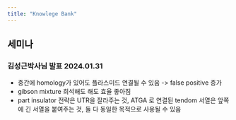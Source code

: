 ```yaml
---
title: "Knowlege Bank"
---
```


## 세미나 
### 김성근박사님 발표 2024.01.31 
- 중간에 homology가 있어도 플라스미드 연결될 수 있음 -> false positive 증가 
- gibson mixture 희석해도 해도 효율 좋아짐
- part insulator 전략은 UTR을 잘라주는 것, ATGA 로 연결된 tendom 서열은 앞쪽에 긴 서열을 붙여주는 것, 둘 다 동일한 목적으로 사용될 수 있음